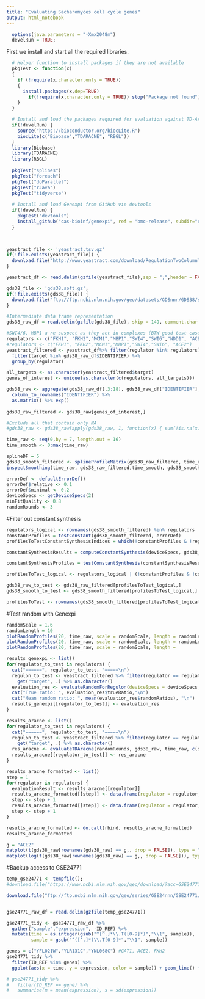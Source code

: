 ---
title: "Evaluating Sacharomyces cell cycle genes"
output: html_notebook
---

```{r setup}
  options(java.parameters = "-Xmx2048m")
  develRun = TRUE;
```

First we install and start all the required libraries.

```{r}
  # Helper function to install packages if they are not available
  pkgTest <- function(x)
  {
    if (!require(x,character.only = TRUE))
    {
      install.packages(x,dep=TRUE)
        if(!require(x,character.only = TRUE)) stop("Package not found")
    }
  }

  # Install and load the packages required for evaluation against TD-Aracne
  if(!develRun) {
    source("https://bioconductor.org/biocLite.R")
    biocLite(c("Biobase","TDARACNE", "RBGL"))
  }
  library(Biobase)
  library(TDARACNE)
  library(RBGL)
  
  pkgTest("splines")
  pkgTest("foreach")
  pkgTest("doParallel")
  pkgTest("rJava")
  pkgTest("tidyverse")
  
  # Install and load Genexpi from GitHub vie devtools
  if(!develRun) {
    pkgTest("devtools")
    install_github("cas-bioinf/genexpi", ref = "bmc-release", subdir="rpackage")
  }

  
```



```{r}
yeastract_file <- 'yeastract.tsv.gz'
if(!file.exists(yeastract_file)) {
  download.file("http://www.yeastract.com/download/RegulationTwoColumnTable_Documented_2013927.tsv.gz", yeastract_file)
}

yeastract_df <- read.delim(gzfile(yeastract_file),sep = ";",header = FALSE, col.names = c("regulator","target"))
```



```{r}
gds38_file <- 'gds38.soft.gz';
if(!file.exists(gds38_file)) {
  download.file("ftp://ftp.ncbi.nlm.nih.gov/geo/datasets/GDSnnn/GDS38/soft/GDS38_full.soft.gz", gds38_file)
}

#Intermediate data frame representation
gds38_raw_df = read.delim(gzfile(gds38_file), skip = 149, comment.char = "!", na.strings = c("null","")) 

```

```{r}

#SWI4/6, MBP1 a re suspect as they act in complexes (BTW good test case for the cooperative model)
regulators <- c("FKH1", "FKH2","MCM1","MBP1","SWI4","SWI6","NDD1", "ACE2")
#regulators <- c("FKH1", "FKH2","MCM1","MBP1","SWI4","SWI6", "ACE2")
yeastract_filtered <- yeastract_df%>% filter(regulator %in% regulators) %>%
  filter(target %in% gds38_raw_df$IDENTIFIER) %>%
  group_by(regulator) 

all_targets <- as.character(yeastract_filtered$target)
genes_of_interest <- unique(as.character(c(regulators, all_targets)))

gds38_raw <- aggregate(gds38_raw_df[,3:18], gds38_raw_df["IDENTIFIER"], mean, na.rm = TRUE) %>%
  column_to_rownames("IDENTIFIER") %>%
  as.matrix() %>% exp()
  
gds38_raw_filtered <- gds38_raw[genes_of_interest,]

#Exclude all that contain only NA
#gds38_raw <- gds38_raw[apply(gds38_raw, 1, function(x) { sum(!is.na(x)) > 5}),]

time_raw <- seq(0,by = 7, length.out = 16)
time_smooth <- 0:max(time_raw)
```

```{r}
splineDF = 5
gds38_smooth_filtered <- splineProfileMatrix(gds38_raw_filtered, time_raw, time_smooth, df = splineDF, intercept = TRUE)
inspectSmoothing(time_raw, gds38_raw_filtered,time_smooth, gds38_smooth_filtered, c("ACE2","FKH2"))

```


```{r}
errorDef <- defaultErrorDef()
errorDef$relative <- 0.1
errorDef$minimal <- 0.2
deviceSpecs <- getDeviceSpecs(2)
minFitQuality <- 0.8
randomRounds <- 3
```

#Filter out constant synthesis
```{r}
regulators_logical <- rownames(gds38_smooth_filtered) %in% regulators 
constantProfiles = testConstant(gds38_smooth_filtered, errorDef)
profilesToTestConstantSynthesisIndices = which(!constantProfiles & !regulators_logical)

constantSynthesisResults = computeConstantSynthesis(deviceSpecs, gds38_smooth_filtered, tasks = profilesToTestConstantSynthesisIndices);

constantSynthesisProfiles = testConstantSynthesis(constantSynthesisResults, errorDef, minFitQuality);

profilesToTest_logical <- regulators_logical | (!constantProfiles & !constantSynthesisProfiles)

gds38_raw_to_test <- gds38_raw_filtered[profilesToTest_logical,]
gds38_smooth_to_test <- gds38_smooth_filtered[profilesToTest_logical,]

profilesToTest <- rownames(gds38_smooth_filtered[profilesToTest_logical])
```

#Test random with Genexpi

```{r}
randomScale = 1.6
randomLength = 10
plotRandomProfiles(20, time_raw, scale = randomScale, length = randomLength,trueTime = time_raw,  trueProfile = gds38_raw["ACE2",])
plotRandomProfiles(20, time_raw, scale = randomScale, length = randomLength,trueTime = time_raw,  trueProfile = gds38_raw["FKH1",])
plotRandomProfiles(20, time_raw, scale = randomScale, length =                randomLength,trueTime = time_raw,  trueProfile = gds38_raw["SWI4",])
```


```{r}
results_genexpi <- list()
for(regulator_to_test in regulators) {
  cat("======", regulator_to_test, "=====\n")
  regulon_to_test <- yeastract_filtered %>% filter(regulator == regulator_to_test) %>%  # Using get to take refer to the regulator local variabl (not the column)
    get("target", .) %>% as.character()
  evaluation_res <- evaluateRandomForRegulon(deviceSpecs = deviceSpecs,rawProfiles = gds38_raw_to_test, rounds = randomRounds, regulatorName = regulator_to_test, regulonNames = regulon_to_test, checkConstantSynthesis = FALSE, time = time_smooth, rawTime = time_raw, randomScale = randomScale, randomLength = randomLength, splineDFs = splineDF, splineIntercept = TRUE, errorDef = errorDef)
  cat("True ratio: ", evaluation_res$trueRatio,"\n")
  cat("Mean random ratio: ", mean(evaluation_res$randomRatios), "\n")
  results_genexpi[[regulator_to_test]] <- evaluation_res
}
```

```{r}
results_aracne <- list()
for(regulator_to_test in regulators) {
  cat("======", regulator_to_test, "=====\n")
  regulon_to_test <- yeastract_filtered %>% filter(regulator == regulator_to_test) %>%  # Using get to take refer to the regulator local variabl (not the column)
    get("target", .) %>% as.character()
  res_aracne <- evaluateTDAracne(randomRounds, gds38_raw, time_raw, c(splineDF), time_smooth, randomScale, randomLength, regulatorName = regulator_to_test, regulonNames = regulon_to_test, errorDef = errorDef, numBins = 10)
  results_aracne[[regulator_to_test]] <- res_aracne
}
```
```{r}
results_aracne_formatted <- list()
step = 1
for(regulator in regulators) {
  evaluationResult <- results_aracne[[regulator]]
  results_aracne_formatted[[step]] <- data.frame(regulator = regulator, type = "Downstream", true = evaluationResult$trueRatioDownstream, random = evaluationResult$overallRandomRatioDownstream)
  step <- step + 1
  results_aracne_formatted[[step]] <- data.frame(regulator = regulator, type = "Connected", true = evaluationResult$trueRatioConnected, random = evaluationResult$overallRandomRatioConnected)
  step <- step + 1
}

results_aracne_formatted <- do.call(rbind, results_aracne_formatted)
results_aracne_formatted
```

```{r}
g = "ACE2"
matplot(t(gds38_raw[rownames(gds38_raw) == g,, drop = FALSE]), type = "l")
matplot(log(t(gds38_raw[rownames(gds38_raw) == g,, drop = FALSE])), type = "l")
```

#Backup access to GSE24771

```{r}
temp_gse24771 <- tempfile();
#download.file("https://www.ncbi.nlm.nih.gov/geo/download/?acc=GSE24771&format=file&file=GSE24771%5Fcomplete%5Fnormalized%2Etxt%2Egz", temp)

download.file("ftp://ftp.ncbi.nlm.nih.gov/geo/series/GSE24nnn/GSE24771/suppl/GSE24771_complete_normalized.txt.gz", temp_gse24771)


gse24771_raw_df = read.delim(gzfile(temp_gse24771)) 
```

```{r}
gse24771_tidy <- gse24771_raw_df %>% 
  gather("sample","expression", -ID_REF) %>% 
  mutate(time = as.integer(gsub("^[^.]*\\.T([0-9]*)","\\1", sample)), 
         sample = gsub("^([^.]*)\\.T[0-9]*","\\1", sample))
```


```{r}
genes = c("YFL021W","YLR131C","YNL068C") #GAT1, ACE2, FKH2
gse24771_tidy %>% 
  filter(ID_REF %in% genes) %>%
  ggplot(aes(x = time, y = expression, color = sample)) + geom_line() + facet_wrap( ~ ID_REF, ncol = 1, scales = "free")

# gse24771_tidy %>% 
#   filter(ID_REF == gene) %>% 
#   summarise(m = mean(expression), s = sd(expression))

```


